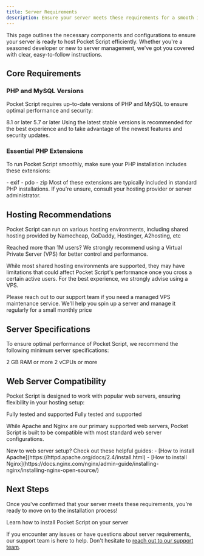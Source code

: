 ```yaml
---
title: Server Requirements
description: Ensure your server meets these requirements for a smooth installation of Pocket Script.
---
```


This page outlines the necessary components and configurations to ensure your server is ready to host Pocket Script efficiently. Whether you're a seasoned developer or new to server management, we've got you covered with clear, easy-to-follow instructions.

## Core Requirements

### PHP and MySQL Versions

Pocket Script requires up-to-date versions of PHP and MySQL to ensure optimal performance and security:

<CardGroup cols={2}>
  <Card title="PHP Version" icon="php">
    8.1 or later
  </Card>
  <Card title="MYSQL Version" icon="database">
    5.7 or later
  </Card>
</CardGroup>

<Note>
  Using the latest stable versions is recommended for the best experience and to take advantage of the newest features and security updates.
</Note>

### Essential PHP Extensions

To run Pocket Script smoothly, make sure your PHP installation includes these extensions:

<Accordion title="Click to view required PHP extensions" defaultOpen="true">
  - exif
  - pdo
  - zip
</Accordion>

<Tip>
  Most of these extensions are typically included in standard PHP installations. If you're unsure, consult your hosting provider or server administrator.
</Tip>

## Hosting Recommendations

Pocket Script can run on various hosting environments, including shared hosting provided by Namecheap, GoDaddy, Hostinger, A2hosting, etc

<Warning>Reached more than 1M users? We strongly recommend using a Virtual Private Server (VPS) for better control and performance.</Warning>

<Note>
  While most shared hosting environments are supported, they may have limitations that could affect Pocket Script's performance once you cross a certain active users. For the best experience, we strongly advise using a VPS.
</Note>

<Tip>Please reach out to our support team if you need a managed VPS maintenance service. We'll help you spin up a server and manage it regularly for a small monthly price</Tip>

## Server Specifications

To ensure optimal performance of Pocket Script, we recommend the following minimum server specifications:

<CardGroup cols={2}>
  <Card title="Memory" icon="memory">
    2 GB RAM or more
  </Card>
  <Card title="CPU" icon="microchip">
    2 vCPUs or more
  </Card>
</CardGroup>

## Web Server Compatibility

Pocket Script is designed to work with popular web servers, ensuring flexibility in your hosting setup:

<CardGroup cols={2}>
  <Card title="Apache" icon="server">
    Fully tested and supported
  </Card>
  <Card title="Nginx" icon="server">
    Fully tested and supported
  </Card>
</CardGroup>

While Apache and Nginx are our primary supported web servers, Pocket Script is built to be compatible with most standard web server configurations.

<Tip>
  New to web server setup? Check out these helpful guides:
  - [How to install Apache](https://httpd.apache.org/docs/2.4/install.html)
  - [How to install Nginx](https://docs.nginx.com/nginx/admin-guide/installing-nginx/installing-nginx-open-source/)
</Tip>

## Next Steps

Once you've confirmed that your server meets these requirements, you're ready to move on to the installation process!

<Card title="Installation Guide" icon="rocket" href="/get-started/installation">
  Learn how to install Pocket Script on your server
</Card>

If you encounter any issues or have questions about server requirements, our support team is here to help. Don't hesitate to [reach out to our support team](https://droidoxy.com/support/).
